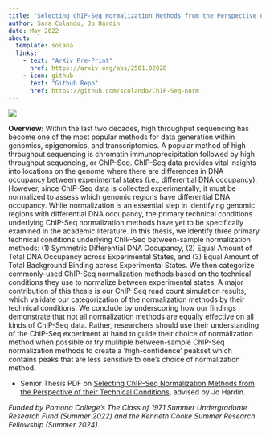 ```yaml
---
title: "Selecting ChIP-Seq Normalization Methods from the Perspective of their Technical Conditions"
author: Sara Colando, Jo Hardin
date: May 2022
about:
  template: solana
  links:
    - text: "ArXiv Pre-Print"
      href: https://arxiv.org/abs/2501.02028
    - icon: github
      text: "Github Repo"
      href: https://github.com/scolando/ChIP-Seq-norm
---
```


![](FTT-4-rep.png)

**Overview:** Within the last two decades, high throughput sequencing has become one of the most popular methods for data generation within genomics, epigenomics, and transcriptomics. A popular method of high throughput sequencing is chromatin immunoprecipitation followed by high throughput sequencing, or ChIP-Seq. ChIP-Seq data provides vital insights into locations on the genome where there are differences in DNA occupancy between experimental states (i.e., differential DNA occupancy). However, since ChIP-Seq data is collected experimentally, it must be normalized to assess which genomic regions have differential DNA occupancy. While normalization is an essential step in identifying genomic regions with differential DNA occupancy, the primary technical conditions underlying ChIP-Seq normalization methods have yet to be specifically examined in the academic literature. In this thesis, we identify three primary technical conditions underlying ChIP-Seq between-sample normalization methods: (1) Symmetric Differential DNA Occupancy, (2) Equal Amount of Total DNA Occupancy across Experimental States, and (3) Equal Amount of Total Background Binding across Experimental States. We then categorize commonly-used ChIP-Seq normalization methods based on the technical conditions they use to normalize between experimental states. A major contribution of this thesis is our ChIP-Seq read count simulation results, which validate our categorization of the normalization methods by their technical conditions. We conclude by underscoring how our findings demonstrate that not all normalization methods are equally effective on all kinds of ChIP-Seq data. Rather, researchers should use their understanding of the ChIP-Seq experiment at hand to guide their choice of normalization method when possible or try mulitiple between-sample ChIP-Seq normalization methods to create a 'high-confidence' peakset which contains peaks that are less sensitive to one's choice of normalization method.

-   Senior Thesis PDF on <a href="Colando_MATH191_Thesis_Final_Draft.pdf" target = "_blank">Selecting ChIP-Seq Normalization Methods from the Perspective of their Technical Conditions</a>, advised by Jo Hardin.

*Funded by Pomona College's The Class of 1971 Summer Undergraduate Research Fund (Summer 2022) and the Kenneth Cooke Summer Research Fellowship (Summer 2024).*
